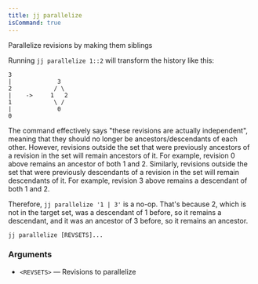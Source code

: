 ```yaml
---
title: jj parallelize
isCommand: true
---
```


Parallelize revisions by making them siblings

Running `jj parallelize 1::2` will transform the history like this:
```text
3
|             3
2            / \
|    ->     1   2
1            \ /
|             0
0
```

The command effectively says "these revisions are actually independent",
meaning that they should no longer be ancestors/descendants of each other.
However, revisions outside the set that were previously ancestors of a
revision in the set will remain ancestors of it. For example, revision 0
above remains an ancestor of both 1 and 2. Similarly,
revisions outside the set that were previously descendants of a revision
in the set will remain descendants of it. For example, revision 3 above
remains a descendant of both 1 and 2.

Therefore, `jj parallelize '1 | 3'` is a no-op. That's because 2, which is
not in the target set, was a descendant of 1 before, so it remains a
descendant, and it was an ancestor of 3 before, so it remains an ancestor.

```shell title="Usage"
jj parallelize [REVSETS]...
```

### Arguments

- `<REVSETS>` — Revisions to parallelize

